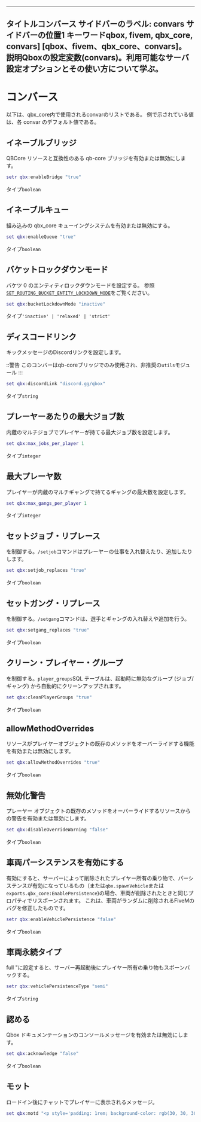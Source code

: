 ***

タイトルコンバース
サイドバーのラベル: convars
サイドバーの位置1
キーワードqbox, fivem, qbx\_core, convars] \[qbox、fivem、qbx\_core、convars]。
説明Qboxの設定変数(convars)。利用可能なサーバ設定オプションとその使い方について学ぶ。
-------------------------------------------------

# コンバース

以下は、qbx\_core内で使用されるconvarのリストである。
例で示されている値は、各 convar のデフォルト値である。

## イネーブルブリッジ

QBCore リソースと互換性のある qb-core ブリッジを有効または無効にします。

```lua
setr qbx:enableBridge "true"
```

タイプ`boolean`

## イネーブルキュー

組み込みの qbx\_core キューイングシステムを有効または無効にする。

```lua
set qbx:enableQueue "true"
```

タイプ`boolean`

## バケットロックダウンモード

バケツ 0 のエンティティロックダウンモードを設定する。
参照[`SET_ROUTING_BUCKET_ENTITY_LOCKDOWN_MODE`](https://docs.fivem.net/natives/?_0xA0F2201F)をご覧ください。

```lua
set qbx:bucketLockdownMode "inactive"
```

タイプ`'inactive' | 'relaxed' | 'strict'`

## ディスコードリンク

キックメッセージのDiscordリンクを設定します。

::警告
このコンバーはqb-coreブリッジでのみ使用され、非推奨の`utils`モジュール
:::

```lua
set qbx:discordLink "discord.gg/qbox"
```

タイプ`string`

## プレーヤーあたりの最大ジョブ数

内蔵のマルチジョブでプレイヤーが持てる最大ジョブ数を設定します。

```lua
set qbx:max_jobs_per_player 1
```

タイプ`integer`

## 最大プレーヤ数

プレイヤーが内蔵のマルチギャングで持てるギャングの最大数を設定します。

```lua
set qbx:max_gangs_per_player 1
```

タイプ`integer`

## セットジョブ・リプレース

を制御する。`/setjob`コマンドはプレーヤーの仕事を入れ替えたり、追加したりします。

```lua
set qbx:setjob_replaces "true"
```

タイプ`boolean`

## セットガング・リプレース

を制御する。`/setgang`コマンドは、選手とギャングの入れ替えや追加を行う。

```lua
set qbx:setgang_replaces "true"
```

タイプ`boolean`

## クリーン・プレイヤー・グループ

を制御する。`player_groups`SQL テーブルは、起動時に無効なグループ (ジョブ/ギャング) から自動的にクリーンアップされます。

```lua
set qbx:cleanPlayerGroups "true"
```

タイプ`boolean`

## allowMethodOverrides

リソースがプレイヤーオブジェクトの既存のメソッドをオーバーライドする機能を有効または無効にします。

```lua
set qbx:allowMethodOverrides "true"
```

タイプ`boolean`

## 無効化警告

プレーヤー オブジェクトの既存のメソッドをオーバーライドするリソースからの警告を有効または無効にします。

```lua
set qbx:disableOverrideWarning "false"
```

タイプ`boolean`

## 車両パーシステンスを有効にする

有効にすると、サーバーによって削除されたプレイヤー所有の乗り物で、パーシステンスが有効になっているもの（または`qbx.spawnVehicle`または`exports.qbx_core:EnablePersistence`)の場合、車両が削除されたときと同じプロパティでリスポーンされます。
これは、車両がランダムに削除されるFiveMのバグを修正したものです。

```lua
setr qbx:enableVehiclePersistence "false"
```

タイプ`boolean`

## 車両永続タイプ

full "に設定すると、サーバー再起動後にプレイヤー所有の乗り物もスポーンバックする。

```lua
setr qbx:vehiclePersistenceType "semi"
```

タイプ`string`

## 認める

Qbox ドキュメンテーションのコンソールメッセージを有効または無効にします。

```lua
set qbx:acknowledge "false"
```

タイプ`boolean`

## モット

ロードイン後にチャットでプレイヤーに表示されるメッセージ。

```lua
set qbx:motd "<p style='padding: 1rem; background-color: rgb(30, 30, 30); border-radius: 1rem; text-align: center;'><span style='color: rgb(40, 200, 40);'>Welcome to Qbox!</span><br>Learn more at <span id='link' style='color: rgb(100, 100, 255);' onclick='window.invokeNative(\"openUrl\", \"https://docs.qbox.re/\")'>docs.qbox.re</span></p><style>span#link:hover { cursor: pointer; }</style>"
```
